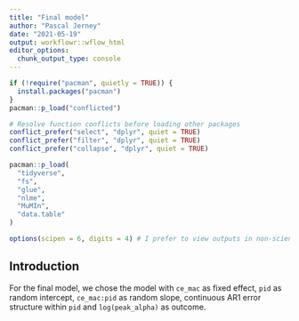 ```yaml
---
title: "Final model"
author: "Pascal Jerney"
date: "2021-05-19"
output: workflowr::wflow_html
editor_options:
  chunk_output_type: console
---
```


```r

if (!require("pacman", quietly = TRUE)) {
  install.packages("pacman")
}
pacman::p_load("conflicted")

# Resolve function conflicts before loading other packages
conflict_prefer("select", "dplyr", quiet = TRUE)
conflict_prefer("filter", "dplyr", quiet = TRUE)
conflict_prefer("collapse", "dplyr", quiet = TRUE)

pacman::p_load(
  "tidyverse",
  "fs",
  "glue",
  "nlme",
  "MuMIn",
  "data.table"
)

options(scipen = 6, digits = 4) # I prefer to view outputs in non-scientific notation

```

## Introduction

For the final model, we chose the model with `ce_mac` as fixed effect, `pid` as
random intercept, `ce_mac:pid` as random slope, continuous AR1 error structure
within `pid` and `log(peak_alpha)` as outcome.

